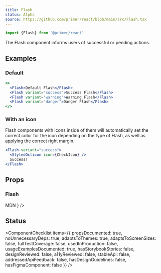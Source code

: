 ```yaml
---
title: Flash
status: Alpha
source: https://github.com/primer/react/blob/main/src/Flash.tsx
---
```


```js
import {Flash} from '@primer/react'
```

The Flash component informs users of successful or pending actions.

## Examples

### Default

```jsx live
<>
  <Flash>Default Flash</Flash>
  <Flash variant="success">Success Flash</Flash>
  <Flash variant="warning">Warning Flash</Flash>
  <Flash variant="danger">Danger Flash</Flash>
</>
```

### With an icon

Flash components with icons inside of them will automatically set the correct color for the icon depending on the type of Flash, as well as applying the correct right margin.

```jsx live
<Flash variant="success">
  <StyledOcticon icon={CheckIcon} />
  Success!
</Flash>
```

## Props

### Flash

<PropsTable>
  <PropsTableRow name="full" type="boolean" defaultValue="false" description="Creates a full width Flash component" />
  <PropsTableRow
    name="variant"
    type="'default' | 'success' | 'warning' | 'danger'"
    defaultValue="'default'"
    description="Sets the background color and border"
  />
  <PropsTableBasePropRows
    elementType="div"
    isPolymorphic
    refType="HTMLDivElement"
    passthroughPropsLink={
      <Link href="https://developer.mozilla.org/en-US/docs/Web/HTML/Element/div#Attributes">MDN</Link>
    }
  />
</PropsTable>

## Status

<ComponentChecklist
  items={{
    propsDocumented: true,
    noUnnecessaryDeps: true,
    adaptsToThemes: true,
    adaptsToScreenSizes: false,
    fullTestCoverage: false,
    usedInProduction: false,
    usageExamplesDocumented: true,
    hasStorybookStories: false,
    designReviewed: false,
    a11yReviewed: false,
    stableApi: false,
    addressedApiFeedback: false,
    hasDesignGuidelines: false,
    hasFigmaComponent: false
  }}
/>
